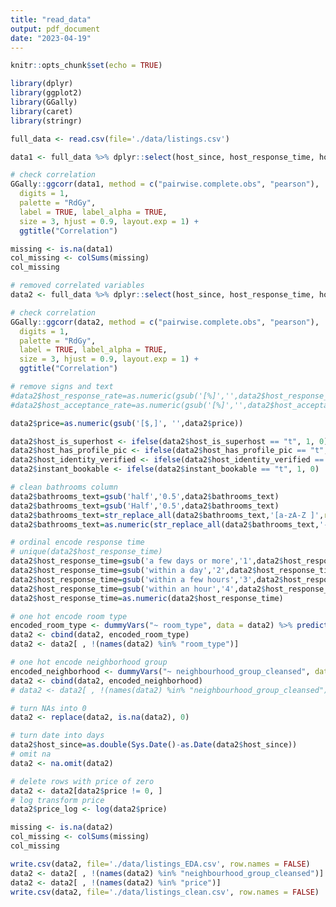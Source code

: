 ```yaml
---
title: "read_data"
output: pdf_document
date: "2023-04-19"
---
```


```r
knitr::opts_chunk$set(echo = TRUE)
```

```r
library(dplyr)
library(ggplot2)
library(GGally)
library(caret)
library(stringr)
```

```r
full_data <- read.csv(file='./data/listings.csv')
```

```r
data1 <- full_data %>% dplyr::select(host_since, host_response_time, host_response_rate, host_acceptance_rate, host_is_superhost, host_listings_count, host_has_profile_pic, host_identity_verified, neighbourhood_group_cleansed, latitude, longitude, room_type, accommodates, bathrooms_text, bedrooms, beds, price, minimum_nights, availability_365, review_scores_rating, review_scores_accuracy, review_scores_cleanliness, review_scores_checkin, review_scores_communication, review_scores_location, review_scores_value, instant_bookable, reviews_per_month)
```

```r
# check correlation
GGally::ggcorr(data1, method = c("pairwise.complete.obs", "pearson"),
  digits = 1, 
  palette = "RdGy",
  label = TRUE, label_alpha = TRUE,
  size = 3, hjust = 0.9, layout.exp = 1) +
  ggtitle("Correlation")
```
```r
missing <- is.na(data1)
col_missing <- colSums(missing)
col_missing
```


```r
# removed correlated variables
data2 <- full_data %>% dplyr::select(host_since, host_response_time, host_is_superhost, host_listings_count, host_has_profile_pic, host_identity_verified, neighbourhood_group_cleansed, latitude, longitude, room_type, bathrooms_text, accommodates, price, minimum_nights, availability_365, review_scores_rating, instant_bookable, reviews_per_month)
```

```r
# check correlation
GGally::ggcorr(data2, method = c("pairwise.complete.obs", "pearson"),
  digits = 1, 
  palette = "RdGy",
  label = TRUE, label_alpha = TRUE,
  size = 3, hjust = 0.9, layout.exp = 1) +
  ggtitle("Correlation")
```
```r
# remove signs and text
#data2$host_response_rate=as.numeric(gsub('[%]','',data2$host_response_rate))/100
#data2$host_acceptance_rate=as.numeric(gsub('[%]','',data2$host_acceptance_rate))/100

data2$price=as.numeric(gsub('[$,]', '',data2$price))

data2$host_is_superhost <- ifelse(data2$host_is_superhost == "t", 1, 0)
data2$host_has_profile_pic <- ifelse(data2$host_has_profile_pic == "t", 1, 0)
data2$host_identity_verified <- ifelse(data2$host_identity_verified == "t", 1, 0)
data2$instant_bookable <- ifelse(data2$instant_bookable == "t", 1, 0)

# clean bathrooms column
data2$bathrooms_text=gsub('half','0.5',data2$bathrooms_text)
data2$bathrooms_text=gsub('Half','0.5',data2$bathrooms_text)
data2$bathrooms_text=str_replace_all(data2$bathrooms_text,'[a-zA-Z ]',replacement='')
data2$bathrooms_text=as.numeric(str_replace_all(data2$bathrooms_text,'-',replacement=''))

# ordinal encode response time
# unique(data2$host_response_time)
data2$host_response_time=gsub('a few days or more','1',data2$host_response_time)
data2$host_response_time=gsub('within a day','2',data2$host_response_time)
data2$host_response_time=gsub('within a few hours','3',data2$host_response_time)
data2$host_response_time=gsub('within an hour','4',data2$host_response_time)
data2$host_response_time=as.numeric(data2$host_response_time)

# one hot encode room type
encoded_room_type <- dummyVars("~ room_type", data = data2) %>% predict(data2)
data2 <- cbind(data2, encoded_room_type)
data2 <- data2[ , !(names(data2) %in% "room_type")]

# one hot encode neighborhood group
encoded_neighborhood <- dummyVars("~ neighbourhood_group_cleansed", data = data2) %>% predict(data2)
data2 <- cbind(data2, encoded_neighborhood)
# data2 <- data2[ , !(names(data2) %in% "neighbourhood_group_cleansed")]

# turn NAs into 0
data2 <- replace(data2, is.na(data2), 0)
```

```r
# turn date into days
data2$host_since=as.double(Sys.Date()-as.Date(data2$host_since))
# omit na
data2 <- na.omit(data2)

# delete rows with price of zero
data2 <- data2[data2$price != 0, ]
# log transform price
data2$price_log <- log(data2$price)
```

```r
missing <- is.na(data2)
col_missing <- colSums(missing)
col_missing
```

```r
write.csv(data2, file='./data/listings_EDA.csv', row.names = FALSE)
data2 <- data2[ , !(names(data2) %in% "neighbourhood_group_cleansed")]
data2 <- data2[ , !(names(data2) %in% "price")]
write.csv(data2, file='./data/listings_clean.csv', row.names = FALSE)
```

